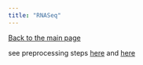 ```yaml
---
title: "RNASeq"
---
```

[Back to the main page](https://bims8382.netlify.com/)

see preprocessing steps [here](RNAseq_preprocessing_on_Rivanna.html) and [here](RNAseq_preprocessing_2-_transcript_quantification.html)

